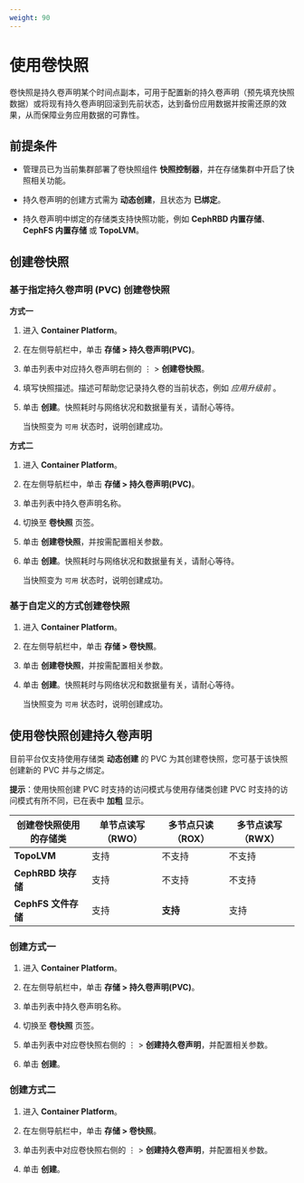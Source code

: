 ```yaml
---
weight: 90
---
```


# 使用卷快照

卷快照是持久卷声明某个时间点副本，可用于配置新的持久卷声明（预先填充快照数据）或将现有持久卷声明回滚到先前状态，达到备份应用数据并按需还原的效果，从而保障业务应用数据的可靠性。


## 前提条件

* 管理员已为当前集群部署了卷快照组件 **快照控制器**，并在存储集群中开启了快照相关功能。

* 持久卷声明的创建方式需为 **动态创建**，且状态为 **已绑定**。

* 持久卷声明中绑定的存储类支持快照功能，例如 **CephRBD 内置存储**、**CephFS 内置存储** 或 **TopoLVM**。
    
## 创建卷快照

### 基于指定持久卷声明 (PVC) 创建卷快照

**方式一**

1. 进入 **Container Platform**。

1. 在左侧导航栏中，单击 **存储 > 持久卷声明(PVC)**。

2. 单击列表中对应持久卷声明右侧的 ⋮ > **创建卷快照**。

3. 填写快照描述。描述可帮助您记录持久卷的当前状态，例如 *应用升级前* 。

4. 单击 **创建**。快照耗时与网络状况和数据量有关，请耐心等待。

    当快照变为 `可用` 状态时，说明创建成功。
    
**方式二**

1. 进入 **Container Platform**。

1. 在左侧导航栏中，单击 **存储 > 持久卷声明(PVC)**。

2. 单击列表中持久卷声明名称。

3. 切换至 **卷快照** 页签。

4. 单击 **创建卷快照**，并按需配置相关参数。

4. 单击 **创建**。快照耗时与网络状况和数据量有关，请耐心等待。

    当快照变为 `可用` 状态时，说明创建成功。

### 基于自定义的方式创建卷快照

1. 进入 **Container Platform**。

1. 在左侧导航栏中，单击 **存储 > 卷快照**。

2. 单击 **创建卷快照**，并按需配置相关参数。

4. 单击 **创建**。快照耗时与网络状况和数据量有关，请耐心等待。

    当快照变为 `可用` 状态时，说明创建成功。

## 使用卷快照创建持久卷声明

目前平台仅支持使用存储类 **动态创建** 的 PVC 为其创建卷快照，您可基于该快照创建新的 PVC 并与之绑定。

**提示**：使用快照创建 PVC 时支持的访问模式与使用存储类创建 PVC 时支持的访问模式有所不同，已在表中 **加粗** 显示。

|创建卷快照使用的存储类| 单节点读写（RWO） | 多节点只读（ROX） | 多节点读写（RWX） |
| --- | --- | --- | --- |
|**TopoLVM**| 支持   | 不支持  | 不支持  |
|**CephRBD 块存储**| 支持   | 不支持  | 不支持   |
|**CephFS 文件存储**| 支持   | **支持**  | 支持   |

### 创建方式一

1. 进入 **Container Platform**。

1. 在左侧导航栏中，单击 **存储 > 持久卷声明(PVC)**。

2. 单击列表中持久卷声明名称。

3. 切换至 **卷快照** 页签。

3. 单击列表中对应卷快照右侧的 ⋮ > **创建持久卷声明**，并配置相关参数。

4. 单击 **创建**。

### 创建方式二

1. 进入 **Container Platform**。

1. 在左侧导航栏中，单击 **存储 > 卷快照**。

2. 单击列表中对应卷快照右侧的 ⋮ > **创建持久卷声明**，并配置相关参数。

4. 单击 **创建**。
